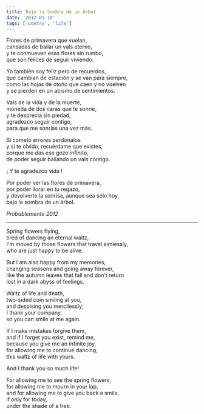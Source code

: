 ```yaml
---
title: Bajo la Sombra de un Árbol
date: '2012-01-10'
tags: ['poetry', 'life']
---
```


<div className="italic">
Flores de primavera que vuelan,<br/>
cansadas de bailar un vals eterno,<br/>
y te conmueven esas flores sin rumbo,<br/>
que son felices de seguir viviendo.<br/>

Yo también soy feliz pero de recuerdos,<br/>
que cambian de estación y se van para siempre,<br/>
como las hojas de otoño que caen y no vuelven<br/>
y se pierden en un abismo de sentimientos.<br/>

Vals de la vida y de la muerte,<br/>
moneda de dos caras que te sonríe,<br/>
y te desprecia sin piedad,<br/>
agradezco seguir contigo,<br/>
para que me sonrías una vez más.<br/>

Si cometo errores perdónalos<br/>
y si te olvido, recuérdame que existes,<br/>
porque me das ese gozo infinito,<br/>
de poder seguir bailando un vals contigo.<br/>

¡ Y te agradezco vida !<br/>

Por poder ver las flores de primavera,<br/>
por poder llorar en tu regazo,<br/>
y devolverte la sonrisa, aunque sea sólo hoy,<br/>
bajo la sombra de un árbol.<br/>
</div>

*Probablemente 2012*

***

<div className="italic">
Spring flowers flying,<br/>
tired of dancing an eternal waltz,<br/>
I'm moved by those flowers that travel aimlessly,<br/>
who are just happy to be alive.<br/>

But I am also happy from my memories,<br/>
changing seasons and going away forever,<br/>
like the autumn leaves that fall and don’t return<br/>
lost in a dark abyss of feelings.<br/>

Waltz of life and death,<br/>
two-sided coin smiling at you,<br/>
and despising you mercilessly,<br/>
I thank your company,<br/>
so you can smile at me again.<br/>

If I make mistakes forgive them,<br/>
and if I forget you exist, remind me,<br/>
because you give me an infinite joy,<br/>
for allowing me to continue dancing,<br/>
this waltz of life with yours.<br/>

And I thank you so much life!<br/>

For allowing me to see the spring flowers,<br/>
for allowing me to mourn in your lap,<br/>
and for allowing me to give you back a smile,<br/>
if only for today,<br/>
under the shade of a tree.<br/>
</div>





